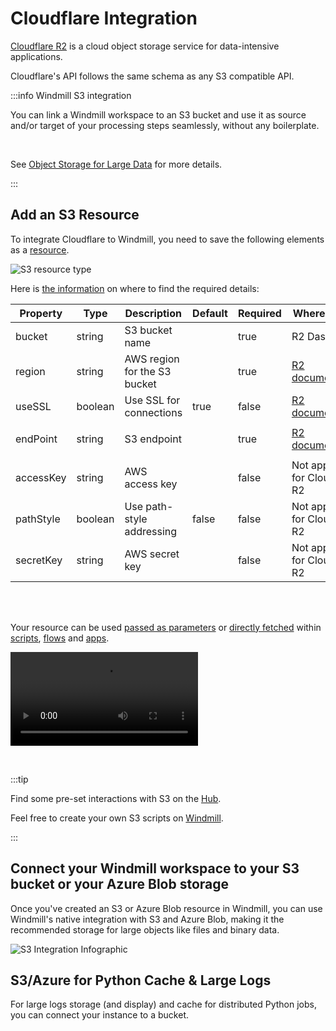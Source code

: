 # Cloudflare Integration

[Cloudflare R2](https://www.cloudflare.com/products/r2/) is a cloud object storage service for data-intensive applications.

Cloudflare's API follows the same schema as any S3 compatible API.

:::info Windmill S3 integration

You can link a Windmill workspace to an S3 bucket and use it as source and/or target of your processing steps seamlessly, without any boilerplate.

<br/>

See [Object Storage for Large Data](../core_concepts/11_persistent_storage/large_data_files.mdx) for more details.

:::

## Add an S3 Resource

To integrate Cloudflare to Windmill, you need to save the following elements as a [resource](../core_concepts/3_resources_and_types/index.mdx).

![S3 resource type](../assets/integrations/add-s3.png.webp)

Here is [the information](https://developers.cloudflare.com/r2/api/s3/api/) on where to find the required details:

| Property  | Type    | Description                  | Default | Required | Where to Find                                                        | Additional Details                                                                       |
| --------- | ------- | ---------------------------- | ------- | -------- | -------------------------------------------------------------------- | ---------------------------------------------------------------------------------------- |
| bucket    | string  | S3 bucket name               |         | true     | R2 Dashboard                                                         | Name of the S3 bucket to access                                                          |
| region    | string  | AWS region for the S3 bucket |         | true     | [R2 documentation](https://developers.cloudflare.com/r2/api/s3/api/) | The region is specific to R2 and is set when creating the bucket                         |
| useSSL    | boolean | Use SSL for connections      | true    | false    | [R2 documentation](https://developers.cloudflare.com/r2/api/s3/api/) | SSL/TLS is required for Cloudflare R2                                                    |
| endPoint  | string  | S3 endpoint                  |         | true     | [R2 documentation](https://developers.cloudflare.com/r2/api/s3/api/) | Endpoint URL will be in the format `https://[bucket-id].r2.storage.cloud.cloudflare.com` |
| accessKey | string  | AWS access key               |         | false    | Not applicable for Cloudflare R2                                     | Access key ID is not required for R2                                                     |
| pathStyle | boolean | Use path-style addressing    | false   | false    | Not applicable for Cloudflare R2                                     | Virtual-hosted-style URLs are always used in R2                                          |
| secretKey | string  | AWS secret key               |         | false    | Not applicable for Cloudflare R2                                     | Secret access key is not required for R2                                                 |

<br/><br/>

Your resource can be used [passed as parameters](../core_concepts/3_resources_and_types/index.mdx#passing-resources-as-parameters-to-scripts-preferred) or [directly fetched](../core_concepts/3_resources_and_types/index.mdx#fetching-them-from-within-a-script-by-using-the-wmill-client-in-the-respective-language) within [scripts](../script_editor/index.mdx), [flows](../flows/1_flow_editor.mdx) and [apps](../apps/0_app_editor/index.mdx).

<video
	className="border-2 rounded-xl object-cover w-full h-full dark:border-gray-800"
	controls
	src="/videos/add_resources_variables.mp4"
/>

<br/>

:::tip

Find some pre-set interactions with S3 on the [Hub](https://hub.windmill.dev/integrations/s3).

Feel free to create your own S3 scripts on [Windmill](../getting_started/00_how_to_use_windmill/index.mdx).

:::

## Connect your Windmill workspace to your S3 bucket or your Azure Blob storage

Once you've created an S3 or Azure Blob resource in Windmill, you can use Windmill's native integration with S3 and Azure Blob, making it the recommended storage for large objects like files and binary data.

![S3 Integration Infographic](../core_concepts/11_persistent_storage/s3_infographics.png "S3 Integration Infographic")

<div className="grid grid-cols-2 gap-6 mb-4">
	<DocCard
		title="Object Storage for Large Data: S3, R2, MinIO, Azure Blob"
		description="Windmill comes with a native integration with S3 and Azure Blob, making it the recommended storage for large objects like files and binary data."
		href="/docs/core_concepts/persistent_storage/large_data_files"
	/>
</div>

## S3/Azure for Python Cache & Large Logs

For large logs storage (and display) and cache for distributed Python jobs, you can connect your instance to a bucket.

<div className="grid grid-cols-2 gap-6 mb-4">
	<DocCard
		title="S3/Azure for Python Cache & Large Logs"
		description="For large logs storage and cache for distributed Python jobs, you can connect your instance to a bucket."
		href="/docs/core_concepts/jobs#s3azure-for-python-cache--large-logs"
	/>
</div>
</div>